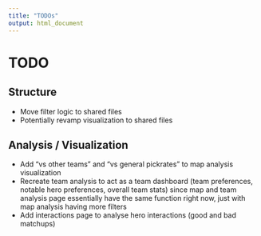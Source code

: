 ```yaml
---
title: "TODOs"
output: html_document
---
```


# TODO

## Structure

-   Move filter logic to shared files
-   Potentially revamp visualization to shared files

## Analysis / Visualization

-   Add "vs other teams" and "vs general pickrates" to map analysis visualization
-   Recreate team analysis to act as a team dashboard (team preferences, notable hero preferences, overall team stats) since map and team analysis page essentially have the same function right now, just with map analysis having more filters
-   Add interactions page to analyse hero interactions (good and bad matchups)
